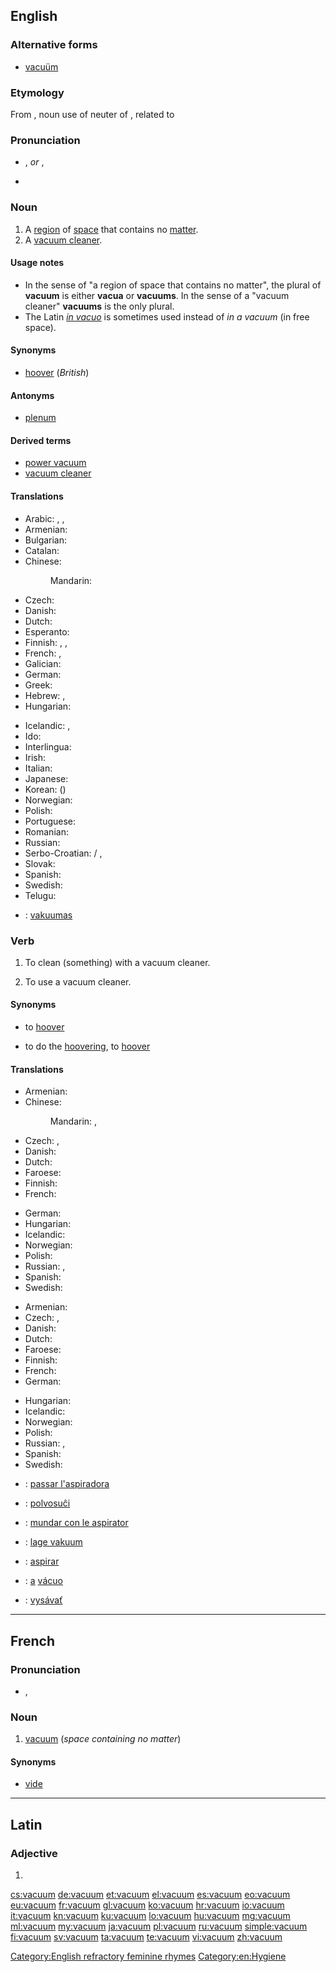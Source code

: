 ==English==

===Alternative forms===
* [[vacuüm]] {{qualifier|rare}}

===Etymology===
From {{etyl|la|en}} {{term|vacuum||lang=la|an empty space, void}}, noun use of neuter of {{term|vacuus||lang=la|empty}}, related to {{term|vaco|vacare|lang=la|be empty}}

===Pronunciation===
* {{IPA|/ˈvækjuəm/}}, {{X-SAMPA|/"v{kju@m/}} ''or'' {{IPA|/ˈvækjuːm/}}, {{X-SAMPA|/"v{kju:m/}}
* {{audio|En-us-vacuum.ogg|Audio (US)}}

===Noun===
{{wikipedia}}
{{en-noun|s|vacua}} {{qualifier|see [[#Usage notes|usage notes]]}}

# A [[region]] of [[space]] that contains no [[matter]].
# A [[vacuum cleaner]].

====Usage notes====
* In the sense of "a region of space that contains no matter", the plural of '''vacuum''' is either '''vacua''' or '''vacuums'''. In the sense of a "vacuum cleaner" '''vacuums''' is the only plural.
* The Latin ''[[in vacuo]]'' is sometimes used instead of ''in a vacuum'' (in free space).

====Synonyms====
* {{sense|vacuum cleaner}} [[hoover]] (''British'')

====Antonyms====
* {{sense|region of space that contains no matter}} [[plenum]]

====Derived terms====
* [[power vacuum]]
* [[vacuum cleaner]]

====Translations====
{{trans-top|region of space that contains no matter}}
* Arabic: {{t|ar|خلاء|m|tr=khalāʾ}}, {{t|ar|فراغ|m|tr=farāgh}}, {{t+|ar|فضاء|m|tr=faḍāʾ}}
* Armenian: {{t|hy|վակուում|tr=vakuum}}
* Bulgarian: {{t+|bg|вакуум|m|tr=vakuum}}
* Catalan: {{t|ca|buit|m}}
* Chinese:
*: Mandarin: {{t+|cmn|真空|tr=zhēnkōng|sc=Hani}}
* Czech: {{t+|cs|vakuum|n}}
* Danish: {{t|da|vakuum|n}}
* Dutch: {{t+|nl|vacuüm|n}}
* Esperanto: {{t|eo|vakuo}}
* Finnish: {{t+|fi|tyhjiö}}, {{t|fi|vakuumi}}, {{t|fi|tyhjö}}
* French: {{t+|fr|vide|m}}, {{t+|fr|vacuum|m}}
* Galician: {{t+|gl|baleiro|m}}
* German: {{t+|de|Vakuum|n}}
* Greek: {{t+|el|κενό|n|tr=kenó}}
* Hebrew: {{t|he|ואקום|m}}, {{t+|he|ריק|m}}
* Hungarian: {{t+|hu|vákuum}}
{{trans-mid}}
* Icelandic: {{t+|is|lofttæmi|n}}, {{t+|is|lofttóm|n}}
* Ido: {{t+|io|vakuo}}
* Interlingua: {{t|ia|vacuo}}
* Irish: {{t+|ga|folús|m}}
* Italian: {{t+|it|vuoto|m}}
* Japanese: {{t+|ja|真空|tr=しんくう, shinkū}}
* Korean: {{t+|ko|진공|tr=jingong}} ({{t+|ko|眞空}})
* Norwegian: {{t+|no|vakuum|n}}
* Polish: {{t+|pl|próżnia|f}}
* Portuguese: {{t+|pt|vácuo|m}}
* Romanian: {{t+|ro|vid|n}}
* Russian: {{t+|ru|вакуум|m|tr=vákuum}}
* Serbo-Croatian: {{t|sh|vakum|m}} / {{t|sh|vakuum|m}}, {{t|sh|zrakoprazan prostor}}
* Slovak: {{t|sk|vákuum}}
* Spanish: {{t+|es|vacío|m}}
* Swedish: {{t+|sv|vakuum|n}}
* Telugu: {{t+|te|శూన్యం|tr=śūnyaṃ}}
{{trans-bottom}}

{{trans-see|vacuum cleaner}}

{{checktrans-top}}
* {{ttbc|lt}}: [[vakuumas]] {{g|m}}
{{trans-bottom}}

===Verb===
{{en-verb}}

# {{context|transitive|lang=en}} To clean (something) with a vacuum cleaner.
# {{context|intransitive|lang=en}} To use a vacuum cleaner.

====Synonyms====
* {{sense|transitive sense}} to [[hoover]] {{qualifier|British}}
* {{sense|intransitive sense}} to do the [[hoovering]], to [[hoover]] {{qualifier|British}}

====Translations====
{{trans-top|transitive: to clean with a vacuum cleaner}}
* Armenian: {{t|hy|պիլասոս անել|tr=pilasos anel}}
* Chinese:
*: Mandarin: {{t|cmn|吸塵|sc=Hani}}, {{t|cmn|吸尘|tr=xīchén|sc=Hani}}
* Czech: {{t|cs|vysát}}, {{t|cs|vyluxovat}}
* Danish: {{t|da|støvsuge}}
* Dutch: {{t+|nl|stofzuigen}}
* Faroese: {{t|fo|dustsúgva}}
* Finnish: {{t+|fi|imuroida}}
* French: {{t+|fr|passer l'aspirateur}}
{{trans-mid}}
* German: {{t+|de|staubsaugen}}
* Hungarian: {{t|hu|porszívózik}}
* Icelandic: {{t|is|ryksuga}}
* Norwegian: {{t|no|støvsuge}}
* Polish: {{t+|pl|odkurzać}}
* Russian: {{t+|ru|пылесосить|tr=pylesósitʹ}} {{impf}}, {{t+|ru|пропылесосить|tr=pylesósitʹ|sc=Cyrl}} {{pf.}}
* Spanish: {{t+|es|aspirar}}
* Swedish: {{t+|sv|dammsuga}}
{{trans-bottom}}

{{trans-top|intransitive: to use a vacuum cleaner}}
* Armenian: {{t|hy|պիլասոս անել|tr=pilasos anel}}
* Czech: {{t|cs|vysát}}, {{t|cs|vyluxovat}}
* Danish: {{t|da|støvsuge}}
* Dutch: {{t+|nl|stofzuigen}}
* Faroese: {{t|fo|dustsúgva}}
* Finnish: {{t+|fi|imuroida}}
* French: {{t+|fr|passer l'aspirateur}}
* German: {{t+|de|staubsaugen}}
{{trans-mid}}
* Hungarian: {{t|hu|porszívózik}}
* Icelandic: {{t|is|ryksuga}}
* Norwegian: {{t|no|støvsuge}}
* Polish: {{t+|pl|odkurzać}}
* Russian: {{t+|ru|пылесосить|tr=pylesósitʹ}} {{impf}}, {{t+|ru|пропылесосить|tr=pylesósitʹ|sc=Cyrl}} {{pf.}}
* Spanish: {{t+|es|aspirar}}
* Swedish: {{t+|sv|dammsuga}}
{{trans-bottom}}

{{checktrans-top}}
* {{ttbc|ca}}: [[passar l'aspiradora]]
* {{ttbc|eo}}: [[polvosuĉi]]
* {{ttbc|ia}}: [[mundar con le aspirator]]
* {{ttbc|no}}: [[lage vakuum]]
* {{ttbc|pt}}: [[aspirar]]
* {{ttbc|pt}}: [[a]] [[vácuo]]
* {{ttbc|sk}}: [[vysávať]]
{{trans-bottom}}

[[Category:English refractory feminine rhymes]]
[[Category:en:Hygiene]]

----

==French==

===Pronunciation===
* {{IPA|/va.kɥɔm/|lang=fr}}, {{X-SAMPA|/va.kHOm/}}

===Noun===
{{fr-noun|m}}

# [[vacuum]] (''space containing no matter'')

====Synonyms====
* [[vide#French|vide]]

----

==Latin==

===Adjective===
{{la-adj-form|vacuum}}

# {{inflection of|vacuus||nom|n|s|lang=la}}

[[cs:vacuum]]
[[de:vacuum]]
[[et:vacuum]]
[[el:vacuum]]
[[es:vacuum]]
[[eo:vacuum]]
[[eu:vacuum]]
[[fr:vacuum]]
[[gl:vacuum]]
[[ko:vacuum]]
[[hr:vacuum]]
[[io:vacuum]]
[[it:vacuum]]
[[kn:vacuum]]
[[ku:vacuum]]
[[lo:vacuum]]
[[hu:vacuum]]
[[mg:vacuum]]
[[ml:vacuum]]
[[my:vacuum]]
[[ja:vacuum]]
[[pl:vacuum]]
[[ru:vacuum]]
[[simple:vacuum]]
[[fi:vacuum]]
[[sv:vacuum]]
[[ta:vacuum]]
[[te:vacuum]]
[[vi:vacuum]]
[[zh:vacuum]]